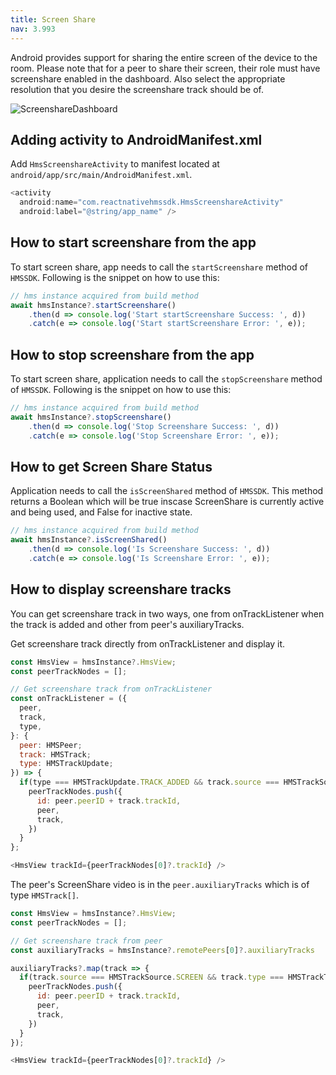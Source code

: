 ```yaml
---
title: Screen Share
nav: 3.993
---
```


Android provides support for sharing the entire screen of the device to the room. Please note that for a peer to share their screen, 
their role must have screenshare enabled in the dashboard. Also select the appropriate resolution that you desire the screenshare track should be of.

![ScreenshareDashboard](/docs/v2/screenshare-dashboard.png)

## Adding activity to AndroidManifest.xml
Add `HmsScreenshareActivity` to manifest located at `android/app/src/main/AndroidManifest.xml`.
```js
<activity
  android:name="com.reactnativehmssdk.HmsScreenshareActivity"
  android:label="@string/app_name" />
```

## How to start screenshare from the app
To start screen share, app needs to call the `startScreenshare` method of `HMSSDK`.
Following is the snippet on how to use this:
```js
// hms instance acquired from build method
await hmsInstance?.startScreenshare()
    .then(d => console.log('Start startScreenshare Success: ', d))
    .catch(e => console.log('Start startScreenshare Error: ', e));
```
## How to stop screenshare from the app
To start screen share, application needs to call the `stopScreenshare` method of `HMSSDK`.
Following is the snippet on how to use this:
```js
// hms instance acquired from build method
await hmsInstance?.stopScreenshare()
    .then(d => console.log('Stop Screenshare Success: ', d))
    .catch(e => console.log('Stop Screenshare Error: ', e));
```
## How to get Screen Share Status
Application needs to call the `isScreenShared` method of `HMSSDK`. This method returns a Boolean which will be true 
inscase ScreenShare is currently active and being used, and False for inactive state.
```js
// hms instance acquired from build method
await hmsInstance?.isScreenShared()
    .then(d => console.log('Is Screenshare Success: ', d))
    .catch(e => console.log('Is Screenshare Error: ', e));
```

## How to display screenshare tracks
You can get screenshare track in two ways, one from onTrackListener when the track is added and other from peer's auxiliaryTracks.

Get screenshare track directly from onTrackListener and display it.

```js
const HmsView = hmsInstance?.HmsView;
const peerTrackNodes = [];

// Get screenshare track from onTrackListener
const onTrackListener = ({
  peer,
  track,
  type,
}: {
  peer: HMSPeer;
  track: HMSTrack;
  type: HMSTrackUpdate;
}) => {
  if(type === HMSTrackUpdate.TRACK_ADDED && track.source === HMSTrackSource.SCREEN && track.type === HMSTrackType.VIDEO){
    peerTrackNodes.push({
      id: peer.peerID + track.trackId,
      peer,
      track,
    })
  }
};

<HmsView trackId={peerTrackNodes[0]?.trackId} />
```

The peer's ScreenShare video is in the `peer.auxiliaryTracks` which is of type `HMSTrack[]`.

```js
const HmsView = hmsInstance?.HmsView;
const peerTrackNodes = [];

// Get screenshare track from peer
const auxiliaryTracks = hmsInstance?.remotePeers[0]?.auxiliaryTracks

auxiliaryTracks?.map(track => {
  if(track.source === HMSTrackSource.SCREEN && track.type === HMSTrackType.VIDEO){
    peerTrackNodes.push({
      id: peer.peerID + track.trackId,
      peer,
      track,
    })
  }
});

<HmsView trackId={peerTrackNodes[0]?.trackId} />
```
